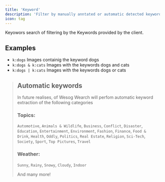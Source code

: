```yaml
---
title: 'Keyword'
description: 'Filter by manually anntated or automatic detected keywords.'
icon: tag
---
```


Keyowors search of filtering by the Keywords provided by the client.

## Examples

- `k:dogs` Images containig the keyword dogs
- `k:dogs & k:cats` Images with the keywords dogs and cats
- `k:dogs | k:cats` Images with the keywords dogs or cats


> ## Automatic keywords
>
> In future realises, of Wesog Wearch will perfom automatic keyword extraction of the following categories
>
> ### Topics:
>
> `Automotive`, `Animals & Wildlife`, `Business`, `Conflict`, `Disaster`, `Education`, `Entertainment`, `Environment`, `Fashion`, `Finance`, `Food & Drink`, `Health`, `Oddly`, `Politics`, `Real Estate`, `Religion`, `Sci-Tech`, `Society`, `Sport`, `Top Pictures`, `Travel`
>
> ### Weather:
>
> `Sunny`, `Rainy`, `Snowy`, `Cloudy`, `Indoor`
>
> And many more!